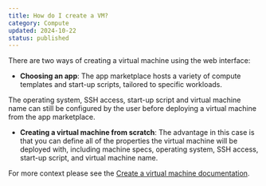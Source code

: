 ```yaml
---
title: How do I create a VM?
category: Compute
updated: 2024-10-22
status: published
---
```

There are two ways of creating a virtual machine using the web interface:

- __Choosing an app__: 
The app marketplace hosts a variety of compute templates and start-up scripts, tailored to specific workloads.
<Note>
The operating system, SSH access, start-up script and virtual machine name can still be configured by the user before deploying a virtual machine from the app marketplace.
</Note>

- __Creating a virtual machine from scratch__: The advantage in this case is that you can define all of the properties the virtual machine will be deployed with, including machine specs, operating system, SSH access, start-up script, and virtual machine name.

For more context please see the [Create a virtual machine documentation](/docs/guides/virtual-machines/create-a-virtual-machine).
